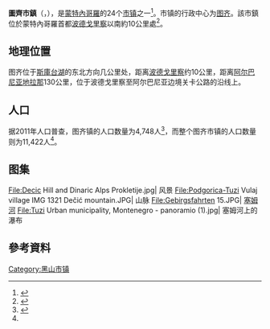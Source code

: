 {{NoteTA
|G1=地名
}}
{{Infobox settlement
| name                    = 图齐市镇
| native_name             = {{native name|cnr|Opština Tuzi / Општина Тузи}}<br/>{{native name|sq|Komuna e Tuzit}}
| settlement_type         = [[黑山市镇|市镇]]
| image_skyline           = 
| image_caption           = 
| image_flag              = Tuzimunflag.jpg
| flag_size               = 115px
| image_shield            = Coat of arms of Tuzi.svg
| shield_size             = 65px
| image_map               = Tuzi in Montenegro (2018).svg
| map_caption             = 图齐市镇在黑山的位置
| coordinates             = 
| coor_pinpoint           = 
| coordinates_footnotes   = 
| subdivision_type        = [[世界政區索引|国家]]
| subdivision_name        = {{MNE}}
| established_title       = 设立
| established_date        = 2018年9月1日
| seat_type               = 行政中心
| seat                    = [[图齐|图齐]]
| government_footnotes    = 
| leader_party            = 
| leader_title            = 
| leader_name             = 
| unit_pref               = Metric
| area_footnotes          = 
| area_urban_footnotes    = 
| area_rural_footnotes    = 
| area_metro_footnotes    = 
| area_magnitude          =
| area_note               = 
| area_total_km2          = 
| area_urban_km2          = 
| area_rural_km2          = 
| population_as_of        = 2011年
| population_footnotes    = <ref name="Popis_2011">{{Cite web |url=http://monstat.org/cg/page.php?id=534&pageid=322 |title=Zvanični rezultati popisa na web stranici Zavoda za statistiku Crne Gore |access-date=2022-01-20 |archive-date=2022-02-23 |archive-url=https://web.archive.org/web/20220223061612/http://monstat.org/cg/page.php?id=534&pageid=322 |dead-url=no }}</ref>
| population_total        = 11422
| population_density_km2  = auto
| population_note         = 
| timezone1               = [[欧洲中部时间|CET]]
| utc_offset1             = +1
| timezone1_DST           = [[欧洲中部夏令时间|CEST]]
| utc_offset1_DST         = +2
| postal_code_type        = 邮政编码
| postal_code             = 81206
| area_code_type          = 
| area_code               = 
| iso_code                = ME-24
| website                 = {{URL|www.tuzi.org.me}}
| footnotes               = 
}}
'''圖齊市鎮'''（{{lang-cnr|Opština Tuzi / Општина Тузи}}，{{lang-sq|Komuna e Tuzit}}），是[[蒙特內哥羅|蒙特內哥羅]]的24个[[黑山市镇|市镇]]之一<ref name="indmuni">{{cite web | url = https://www.cdm.me/english/tuzi-will-become-independent-municipality/ | title = Tuzi will become independent municipality | language = en | publisher = Cafe del Montenegro | date = 2018-08-31 | accessdate = 2022-01-20 | archive-date = 2022-01-20 | archive-url = https://web.archive.org/web/20220120215936/https://www.cdm.me/english/tuzi-will-become-independent-municipality/ | dead-url = no }}</ref>。市镇的行政中心为[[图齐|图齐]]。該市鎮位於蒙特內哥羅首都[[波德戈里察|波德戈里察]]以南約10公里處<ref>{{Cite web |url=https://gazetablic.com/dicka-rreth-zgjedhjeve-historike-ne-komunen-e-tuzit |title=Diçka rreth zgjedhjeve historike në Komunën e Tuzit |access-date=2021-04-12 |archive-date=2019-03-28 |archive-url=https://web.archive.org/web/20190328043143/https://gazetablic.com/dicka-rreth-zgjedhjeve-historike-ne-komunen-e-tuzit/ |dead-url=no }}</ref>。

== 地理位置 ==
图齐位于[[斯庫台湖|斯庫台湖]]的东北方向几公里处，距离[[波德戈里察|波德戈里察]]约10公里，距离[[阿尔巴尼亚|阿尔巴尼亚]][[地拉那|地拉那]]130公里，位于波德戈里察至阿尔巴尼亚边境关卡公路的沿线上。

== 人口 ==
据2011年人口普查，图齐镇的人口数量为4,748人<ref name="popu2011">{{XLSlink|http://www.monstat.org/userfiles/file/popis2011/podaci%20naselja/Tabela%20N1.xls Population and Housing Census in Montenegro - ethnicity}}</ref>，而整个图齐市镇的人口数量则为11,422人<ref name="Popis_2011"/>。

== 图集 ==
<gallery mode="packed" heights="130px">
File:Decic Hill and Dinaric Alps Prokletije.jpg| 风景
File:Podgorica-Tuzi Vulaj village IMG 1321 Dečić mountain.JPG| 山脉
File:Gebirgsfahrten 15.JPG| [[塞姆河|塞姆河]]
File:Tuzi Urban municipality, Montenegro - panoramio (1).jpg| 塞姆河上的瀑布
</gallery>

== 參考資料 ==
{{Reflist}}

{{黑山市镇}}

[[Category:黑山市镇|Category:黑山市镇]]